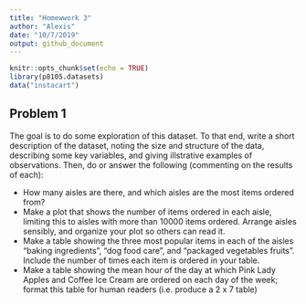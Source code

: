 ```yaml
---
title: "Homewwork 3"
author: "Alexis"
date: "10/7/2019"
output: github_document
---
```


```r
knitr::opts_chunk$set(echo = TRUE)
library(p8105.datasets)
data("instacart")
```

## Problem 1
The goal is to do some exploration of this dataset. To that end, write a short description of the dataset, noting the size and structure of the data, describing some key variables, and giving illstrative examples of observations. Then, do or answer the following (commenting on the results of each):

* How many aisles are there, and which aisles are the most items ordered from?
* Make a plot that shows the number of items ordered in each aisle, limiting this to aisles with more than 10000 items ordered. Arrange aisles sensibly, and organize your plot so others can read it.
* Make a table showing the three most popular items in each of the aisles “baking ingredients”, “dog food care”, and “packaged vegetables fruits”. Include the number of times each item is ordered in your table.
* Make a table showing the mean hour of the day at which Pink Lady Apples and Coffee Ice Cream are ordered on each day of the week; format this table for human readers (i.e. produce a 2 x 7 table)

